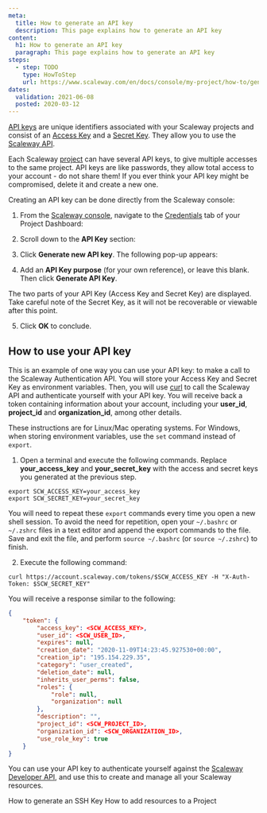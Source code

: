 ```yaml
---
meta:
  title: How to generate an API key
  description: This page explains how to generate an API key
content:
  h1: How to generate an API key
  paragraph: This page explains how to generate an API key
steps:
  - step: TODO
    type: HowToStep
    url: https://www.scaleway.com/en/docs/console/my-project/how-to/generate-api-key
dates:
  validation: 2021-06-08
  posted: 2020-03-12
---
```



[API keys](/console/my-account/concepts#api-key) are unique identifiers associated with your Scaleway projects and consist of an [Access Key](/console/my-account/concepts#access-key) and a [Secret Key](/console/my-account/concepts#secret-key). They allow you to use the [Scaleway API](https://developers.scaleway.com/en/quickstart/). 

Each Scaleway [project](/console/my-account/concepts#project) can have several API keys, to give multiple accesses to the same project. API keys are like passwords, they allow total access to your account - do not share them! If you ever think your API key might be compromised, delete it and create a new one.

Creating an API key can be done directly from the Scaleway console:

1. From the [Scaleway console](https://console.scaleway.com), navigate to the [Credentials](/console/my-account/concepts#credentials) tab of your Project Dashboard:
  <Lightbox src="scaleway-credentials-nav.png" alt="" />

2. Scroll down to the **API Key** section:
  <Lightbox src="scaleway-api-keys.png" alt="" />

3. Click **Generate new API key**. The following pop-up appears:
  <Lightbox src="scaleway-api-key-purpose.png" alt="" />

4. Add an **API Key purpose** (for your own reference), or leave this blank. Then click **Generate API Key**.

  The two parts of your API Key (Access Key and Secret Key) are displayed. Take careful note of the Secret Key, as it will not be recoverable or viewable after this point.
  <Lightbox src="scaleway-generate-api-key.png" alt="" />

5. Click **OK** to conclude.

## How to use your API key

This is an example of one way you can use your API key: to make a call to the Scaleway Authentication API. You will store your Access Key and Secret Key as environment variables. Then, you will use [curl](https://curl.se/) to call the Scaleway API and authenticate yourself with your API key. You will receive back a token containing information about your account, including your **user_id**, **project_id** and **organization_id**, among other details.

<Message type="tip">

  These instructions are for Linux/Mac operating systems. For Windows, when storing environment variables, use the `set` command instead of `export`.

</Message>

1. Open a terminal and execute the following commands. Replace **your_access_key** and **your_secret_key** with the access and secret keys you generated at the previous step.

  ```
  export SCW_ACCESS_KEY=your_access_key
  export SCW_SECRET_KEY=your_secret_key
  ```
  <Message type="tip">

  You will need to repeat these `export` commands every time you open a new shell session. To avoid the need for repetition, open your `~/.bashrc` or `~/.zshrc` files in a text editor and append the export commands to the file. Save and exit the file, and perform `source ~/.bashrc` (or `source ~/.zshrc`) to finish.

  </Message>

2. Execute the following command:

```
curl https://account.scaleway.com/tokens/$SCW_ACCESS_KEY -H "X-Auth-Token: $SCW_SECRET_KEY"
```

You will receive a response similar to the following:

```json
{
    "token": {
        "access_key": <SCW_ACCESS_KEY>,
        "user_id": <SCW_USER_ID>,
        "expires": null,
        "creation_date": "2020-11-09T14:23:45.927530+00:00",
        "creation_ip": "195.154.229.35",
        "category": "user_created",
        "deletion_date": null,
        "inherits_user_perms": false,
        "roles": {
            "role": null,
            "organization": null
        },
        "description": "",
        "project_id": <SCW_PROJECT_ID>,
        "organization_id": <SCW_ORGANIZATION_ID>,
        "use_role_key": true
    }
}
```

You can use your API key to authenticate yourself against the [Scaleway Developer API](https://developers.scaleway.com/en/), and use this to create and manage all your Scaleway resources.

<Navigation title="See Also">
  <PreviousButton to="/console/my-project/how-to/create-ssh-key/">How to generate an SSH Key</PreviousButton>
  <NextButton to="/console/my-project/how-to/add-resources-project/">How to add resources to a Project</NextButton>
</Navigation>
